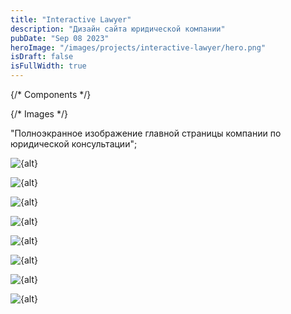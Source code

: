 ```yaml
---
title: "Interactive Lawyer"
description: "Дизайн сайта юридической компании"
pubDate: "Sep 08 2023"
heroImage: "/images/projects/interactive-lawyer/hero.png"
isDraft: false
isFullWidth: true
---
```


{/* Components */}

{/* Images */}

  "Полноэкранное изображение главной страницы компании по юридической консультации";

<HeroImage client:only="react">
  <Image
    src={fullPageSlice_1}
    alt={alt}
    format={format}
    quality={quality}
    decoding="async"
  />
</HeroImage>

<Image
  src={fullPageSlice_2}
  alt={alt}
  format={format}
  quality={quality}
  decoding="async"
  loading="lazy"
/>

<Image
  src={fullPageSlice_3}
  alt={alt}
  format={format}
  quality={quality}
  decoding="async"
  loading="lazy"
/>

<Image
  src={fullPageSlice_4}
  alt={alt}
  format={format}
  quality={quality}
  decoding="async"
  loading="lazy"
/>

<Image
  src={fullPageSlice_5}
  alt={alt}
  format={format}
  quality={quality}
  decoding="async"
  loading="lazy"
/>

<Image
  src={fullPageSlice_6}
  alt={alt}
  format={format}
  quality={quality}
  decoding="async"
  loading="lazy"
/>

<Image
  src={fullPageSlice_7}
  alt={alt}
  format={format}
  quality={quality}
  decoding="async"
  loading="lazy"
/>

<Image
  src={fullPageSlice_8}
  alt={alt}
  format={format}
  quality={quality}
  decoding="async"
  loading="lazy"
/>
